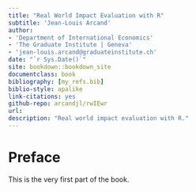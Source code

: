 ```yaml
--- 
title: "Real World Impact Evaluation with R"
subtitle: 'Jean-Louis Arcand'  
author: 
- 'Department of International Economics'
- 'The Graduate Institute | Geneva'
- 'jean-louis.arcand@graduateinstitute.ch'
date: "`r Sys.Date()`"
site: bookdown::bookdown_site
documentclass: book
bibliography: [my_refs.bib]
biblio-style: apalike
link-citations: yes
github-repo: arcandjl/rwIEwr
url: 
description: "Real world impact evaluation with R."
---
```


# Preface {-}

This is the very first part of the book.
